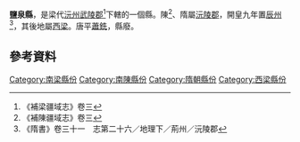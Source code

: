 {{主條目消歧義|關於中國歷史上其他鹽泉縣，請參見：'''[[鹽泉縣|鹽泉縣]]'''。}}
'''鹽泉縣'''，是梁代[[沅州|沅州]][[武陵郡|武陵郡]]<ref>《補梁疆域志》卷三</ref>下轄的一個縣。陳<ref>《補陳疆域志》卷三</ref>、隋屬[[沅陵郡|沅陵郡]]，開皇九年置[[辰州|辰州]]<ref>《隋書》卷三十一　志第二十六／地理下／荊州／沅陵郡</ref>，其後地屬[[西梁|西梁]]。唐平[[蕭銑|蕭銑]]，縣廢。

== 參考資料 ==
{{reflist}}

{{中國古代行政區劃小作品}}
[[Category:南梁縣份|Category:南梁縣份]]
[[Category:南陳縣份|Category:南陳縣份]]
[[Category:隋朝縣份|Category:隋朝縣份]]
[[Category:西梁縣份|Category:西梁縣份]]
